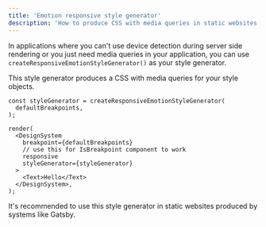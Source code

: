 ```yaml
---
title: 'Emotion responsive style generator'
description: 'How to produce CSS with media queries in static websites without server side rendering or server side rendered application without device detection.'
---
```


In applications where you can&apos;t use device detection during server side rendering or you just need media queries in your application, you can use `createResponsiveEmotionStyleGenerator()` as your style generator.

This style generator produces a CSS with media queries for your style objects.

```tsx live noInline expanded codesandbox=emotion-responsive-style-generator-cwh2l
const styleGenerator = createResponsiveEmotionStyleGenerator(
  defaultBreakpoints,
);

render(
  <DesignSystem
    breakpoint={defaultBreakpoints}
    // use this for IsBreakpoint component to work
    responsive
    styleGenerator={styleGenerator}
  >
    <Text>Hello</Text>
  </DesignSystem>,
);
```

<Message status="info">
  It&apos;s recommended to use this style generator in static websites produced
  by systems like Gatsby.
</Message>
